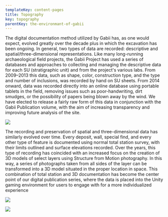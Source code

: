 ```yaml
---
templateKey: content-pages
title: Topography
key: topography
parentKey: the-environmant-of-gabii
---
```

The digital documentation method utilized by Gabii has, as one would expect, evolved greatly over the decade plus in which the excavation has been ongoing. In general, two types of data are recorded: descriptive and spatial/three-dimensional representations. Like many long-running archaeological field projects, the Gabii Project has used a series of databases and approaches to collecting and managing the descriptive data for each SU (stratigraphic unit) and from the project's various labs. From 2009–2013 this data, such as shape, color, construction type, and the type and number of inclusions, was recorded by hand on SU sheets. From 2014 onward, data was recorded directly into an online database using portable tablets in the field, removing issues such as poor-handwriting, dirt smudges, or the possibility of papers being blown away by the wind. We have elected to release a fairly raw form of this data in conjunction with the Gabii Publication volume, with the aim of increasing transparency and improving future analysis of the site.

![](/assets/10544351_10152549557884025_3715641858003849583_n.jpg)

 The recording and preservation of spatial and three-dimensional data has similarly evolved over time. Every deposit, wall, special find, and every other type of feature is documented using normal total station survey, with their limits outlined and surface elevations recorded. Over the years, this type of recording has coincided with an increased focus on the creation of 3D models of select layers using Structure from Motion photography. In this way, a series of photographs taken from all sides of the layer can be transformed into a 3D model situated in the proper location in space. This combination of total station and 3D documentation has become the center point of our digital publication series, where the data is placed into the Unity gaming environment for users to engage with for a more individualized experience

![](/assets/20157654_10155546850929025_5800760977333839896_o.jpg)

![](/assets/20157275_10155554459529025_199706539729479064_o.jpg)
